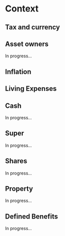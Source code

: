 
# Context

## Tax and currency

<TaxAndCurrencyInfo />

## Asset owners

In progress...

## Inflation

<InflationRateInfo />

## Living Expenses

<LivingExpensesInfo />

## Cash

In progress...

## Super

In progress...

## Shares

In progress...

## Property

In progress...

## Defined Benefits

In progress...
